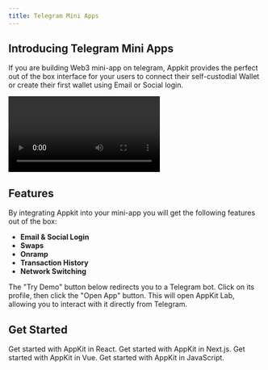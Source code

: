 ```yaml
---
title: Telegram Mini Apps
---
```


## Introducing Telegram Mini Apps

If you are building Web3 mini-app on telegram, Appkit provides the perfect out of the box interface for your users to connect their self-custodial Wallet or create their first wallet using Email or Social login.

<Frame>
<video
  controls
  className="w-full aspect-square"
  src="/images/recipes/tgvideo.mp4"
></video>
</Frame>

## Features

By integrating Appkit into your mini-app you will get the following features out of the box:

- **Email & Social Login**
- **Swaps**
- **Onramp**
- **Transaction History**
- **Network Switching**

<Info>
  The "Try Demo" button below redirects you to a Telegram bot. Click on its
  profile, then click the "Open App" button. This will open AppKit Lab, allowing
  you to interact with it directly from Telegram.
</Info>
<Card title="Try Demo" href="https://t.me/appkit_test_ggr_bot" horizontal />
<Card
  title="Check out the Telegram Mini Apps Guide"
  href="https://reown.com/blog/how-to-build-a-telegram-mini-app"
  horizontal
/>

## Get Started

<CardGroup cols={2}>
  <Card title="React" icon="react" href="/appkit/react/core/installation">
    Get started with AppKit in React.
  </Card>

<Card title="Next.js" icon="square-n" href="/appkit/next/core/installation">
  Get started with AppKit in Next.js.
</Card>

<Card title="Vue" icon="vuejs" href="/appkit/vue/core/installation">
  Get started with AppKit in Vue.
</Card>

  <Card title="JavaScript" icon="js" href="/appkit/javascript/core/installation">
    Get started with AppKit in JavaScript.
  </Card>
</CardGroup>

